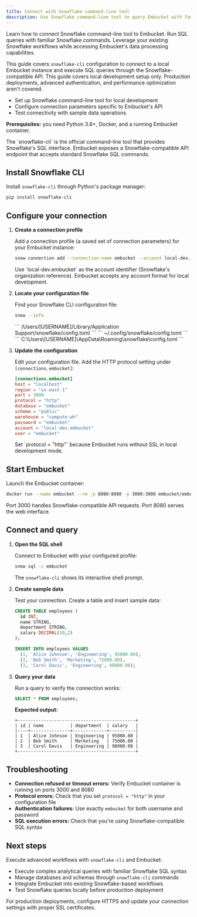 ```yaml
---
title: Connect with Snowflake command-line tool
description: Use Snowflake command-line tool to query Embucket with familiar Snowflake commands and syntax.
---
```



Learn how to connect Snowflake command-line tool to Embucket. Run SQL queries with familiar Snowflake commands. Leverage your existing Snowflake workflows while accessing Embucket's data processing capabilities.

This guide covers `snowflake-cli` configuration to connect to a local Embucket instance and execute SQL queries through the Snowflake-compatible API. This guide covers local development setup only. Production deployments, advanced authentication, and performance optimization aren't covered.

- Set up Snowflake command-line tool for local development
- Configure connection parameters specific to Embucket's API
- Test connectivity with sample data operations

**Prerequisites:** you need Python 3.8+, Docker, and a running Embucket container.

<Aside type="note">
  The `snowflake-cli` is the official command-line tool that provides Snowflake's SQL interface.
  Embucket exposes a Snowflake-compatible API endpoint that accepts standard Snowflake SQL commands.
</Aside>

## Install Snowflake CLI

Install `snowflake-cli` through Python's package manager:

```bash
pip install snowflake-cli
```

## Configure your connection

<Steps>

1. **Create a connection profile**

   Add a connection profile (a saved set of connection parameters) for your Embucket instance:

   ```bash
   snow connection add --connection-name embucket --account local-dev.embucket --user embucket --password embucket --host localhost --port 3000 --region us-east-1
   ```

   <Aside type="tip">
     Use `local-dev.embucket` as the account identifier (Snowflake's organization reference).
     Embucket accepts any account format for local development.
   </Aside>

2. **Locate your configuration file**

   Find your Snowflake CLI configuration file:

   ```bash
   snow --info
   ```

   <Tabs>
     <TabItem label="macOS">
       ``` /Users/[USERNAME]/Library/Application Support/snowflake/config.toml ```
     </TabItem>
     <TabItem label="Linux">``` ~/.config/snowflake/config.toml ```</TabItem>
     <TabItem label="Windows">
       ``` C:\Users\[USERNAME]\AppData\Roaming\snowflake\config.toml ```
     </TabItem>
   </Tabs>

3. **Update the configuration**

   Edit your configuration file. Add the HTTP protocol setting under `[connections.embucket]`:

   ```toml
   [connections.embucket]
   host = "localhost"
   region = "us-east-1"
   port = 3000
   protocol = "http"
   database = "embucket"
   schema = "public"
   warehouse = "compute-wh"
   password = "embucket"
   account = "local-dev.embucket"
   user = "embucket"
   ```

   <Aside type="caution">
     Set `protocol = "http"` because Embucket runs without SSL in local development mode.
   </Aside>

</Steps>

## Start Embucket

Launch the Embucket container:

```bash
docker run --name embucket --rm -p 8080:8080 -p 3000:3000 embucket/embucket
```

<Aside type="note">
  Port 3000 handles Snowflake-compatible API requests. Port 8080 serves the web interface.
</Aside>

## Connect and query

<Steps>

1. **Open the SQL shell**

   Connect to Embucket with your configured profile:

   ```bash
   snow sql -c embucket
   ```

   The `snowflake-cli` shows its interactive shell prompt.

2. **Create sample data**

   Test your connection. Create a table and insert sample data:

   ```sql
   CREATE TABLE employees (
     id INT,
     name STRING,
     department STRING,
     salary DECIMAL(10,2)
   );

   INSERT INTO employees VALUES
     (1, 'Alice Johnson', 'Engineering', 95000.00),
     (2, 'Bob Smith', 'Marketing', 75000.00),
     (3, 'Carol Davis', 'Engineering', 98000.00);
   ```

3. **Query your data**

   Run a query to verify the connection works:

   ```sql
   SELECT * FROM employees;
   ```

   **Expected output:**

   ```
   +---------------------------------------------+
   | id | name          | department  | salary   |
   |----+---------------+-------------+----------|
   | 1  | Alice Johnson | Engineering | 95000.00 |
   | 2  | Bob Smith     | Marketing   | 75000.00 |
   | 3  | Carol Davis   | Engineering | 98000.00 |
   +---------------------------------------------+
   ```

</Steps>

## Troubleshooting

- **Connection refused or timeout errors:** Verify Embucket container is running on ports 3000 and 8080
- **Protocol errors:** Check that you set `protocol = "http"` in your configuration file
- **Authentication failures:** Use exactly `embucket` for both username and password
- **SQL execution errors:** Check that you're using Snowflake-compatible SQL syntax

## Next steps

Execute advanced workflows with `snowflake-cli` and Embucket:

- Execute complex analytical queries with familiar Snowflake SQL syntax
- Manage databases and schemas through `snowflake-cli` commands
- Integrate Embucket into existing Snowflake-based workflows
- Test Snowflake queries locally before production deployment

<Aside type="tip">
  For production deployments, configure HTTPS and update your connection settings with proper SSL
  certificates.
</Aside>

